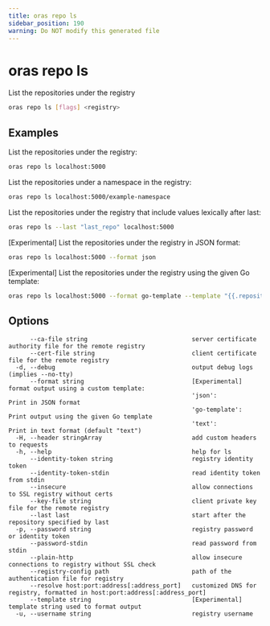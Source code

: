 ```yaml
---
title: oras repo ls
sidebar_position: 190
warning: Do NOT modify this generated file
---
```


# oras repo ls

List the repositories under the registry

```bash
oras repo ls [flags] <registry>
```

## Examples

List the repositories under the registry:

```bash
oras repo ls localhost:5000
```

List the repositories under a namespace in the registry:

```bash
oras repo ls localhost:5000/example-namespace
```

List the repositories under the registry that include values lexically after last:

```bash
oras repo ls --last "last_repo" localhost:5000
```

[Experimental] List the repositories under the registry in JSON format:

```bash
oras repo ls localhost:5000 --format json
```

[Experimental] List the repositories under the registry using the given Go template:

```bash
oras repo ls localhost:5000 --format go-template --template "{{.repositories}}"
```

## Options

```
      --ca-file string                             server certificate authority file for the remote registry
      --cert-file string                           client certificate file for the remote registry
  -d, --debug                                      output debug logs (implies --no-tty)
      --format string                              [Experimental] format output using a custom template:
                                                   'json':         Print in JSON format
                                                   'go-template':  Print output using the given Go template
                                                   'text':         Print in text format (default "text")
  -H, --header stringArray                         add custom headers to requests
  -h, --help                                       help for ls
      --identity-token string                      registry identity token
      --identity-token-stdin                       read identity token from stdin
      --insecure                                   allow connections to SSL registry without certs
      --key-file string                            client private key file for the remote registry
      --last last                                  start after the repository specified by last
  -p, --password string                            registry password or identity token
      --password-stdin                             read password from stdin
      --plain-http                                 allow insecure connections to registry without SSL check
      --registry-config path                       path of the authentication file for registry
      --resolve host:port:address[:address_port]   customized DNS for registry, formatted in host:port:address[:address_port]
      --template string                            [Experimental] template string used to format output
  -u, --username string                            registry username
```
